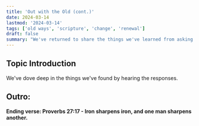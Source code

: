 ```yaml
---
title: 'Out with the Old (cont.)'
date: 2024-03-14
lastmod: '2024-03-14'
tags: ['old ways', 'scripture', 'change', 'renewal']
draft: false
summary: "We've returned to share the things we've learned from asking the question to our loved ones."
---
```


## Topic Introduction

We've dove deep in the things we've found by hearing the responses.

## Outro:

**Ending verse: Proverbs 27:17 - Iron sharpens iron, and one man sharpens another.**

